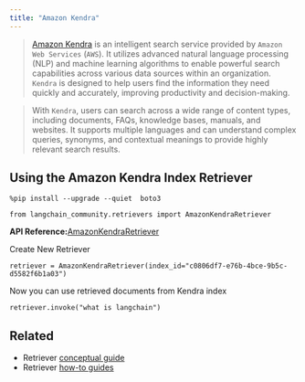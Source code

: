 ```yaml
---
title: "Amazon Kendra"
---
```


> [Amazon Kendra](https://docs.aws.amazon.com/kendra/latest/dg/what-is-kendra.html) is an intelligent search service provided by `Amazon Web Services` (`AWS`). It utilizes advanced natural language processing (NLP) and machine learning algorithms to enable powerful search capabilities across various data sources within an organization. `Kendra` is designed to help users find the information they need quickly and accurately, improving productivity and decision-making.

> With `Kendra`, users can search across a wide range of content types, including documents, FAQs, knowledge bases, manuals, and websites. It supports multiple languages and can understand complex queries, synonyms, and contextual meanings to provide highly relevant search results.

## Using the Amazon Kendra Index Retriever

```
%pip install --upgrade --quiet  boto3
```

```
from langchain_community.retrievers import AmazonKendraRetriever
```

**API Reference:**[AmazonKendraRetriever](https://python.langchain.com/api_reference/community/retrievers/langchain_community.retrievers.kendra.AmazonKendraRetriever.html)

Create New Retriever

```
retriever = AmazonKendraRetriever(index_id="c0806df7-e76b-4bce-9b5c-d5582f6b1a03")
```

Now you can use retrieved documents from Kendra index

```
retriever.invoke("what is langchain")
```

## Related

* Retriever [conceptual guide](/oss/concepts/retrievers)
* Retriever [how-to guides](/oss/how_to/#retrievers)
